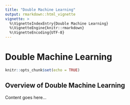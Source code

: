```yaml
---
title: "Double Machine Learning"
output: rmarkdown::html_vignette
vignette: >
  %\VignetteIndexEntry{Double Machine Learning}
  %\VignetteEngine{knitr::rmarkdown}
  %\VignetteEncoding{UTF-8}
---
```


# Double Machine Learning

```r
knitr::opts_chunk$set(echo = TRUE)
```

## Overview of Double Machine Learning

Content goes here...